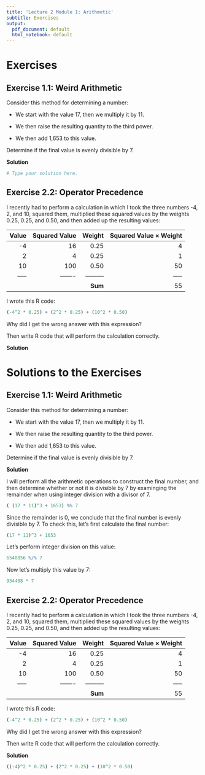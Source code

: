 ```yaml
---
title: 'Lecture 2 Module 1: Arithmetic'
subtitle: Exercises
output:
  pdf_document: default
  html_notebook: default
---
```




# Exercises


## Exercise 1.1: Weird Arithmetic

Consider this method for determining a number:

* We start with the value 17, then we multiply it by 11.

* We then raise the resulting quantity to the third power.

* We then add 1,653 to this value.

Determine if the final value is evenly divisible by 7.

**Solution**

```r
# Type your solution here.
```




## Exercise 2.2: Operator Precedence

I recently had to perform a calculation in which I took the three numbers -4, 2, and 10, squared them, multiplied these squared values by the weights 0.25, 0.25, and 0.50, and then added up the resulting values:

| Value |Squared Value | Weight | Squared Value $\times$ Weight |
|----:|------:|--------:|----:|
|  -4 |   16  |   0.25  |  4  |
|   2 |    4  |   0.25  |  1  |
|  10 |  100  |   0.50  | 50  |
|-----|-------|---------|-----|
|     |       | **Sum** |  55 |

I wrote this R code:
```r
(-4^2 * 0.25) + (2^2 * 0.25) + (10^2 * 0.50)
```
Why did I get the wrong answer with this expression? 

Then write R code that will perform the calculation correctly.

**Solution**




# Solutions to the Exercises

## Exercise 1.1: Weird Arithmetic

Consider this method for determining a number:

* We start with the value 17, then we multiply it by 11.

* We then raise the resulting quantity to the third power.

* We then add 1,653 to this value.

Determine if the final value is evenly divisible by 7.

**Solution**

I will perform all the arithmetic operations to construct the final number, and then determine whether or not it is divisible by 7 by examinging the remainder when using integer division with a divisor of 7.
```r
( (17 * 11)^3 + 1653) %% 7
```

Since the remainder is 0, we conclude that the final number is evenly divisible by 7. To check this, let's first calculate the final number:
```r
(17 * 11)^3 + 1653
```

Let's perform integer division on this value:
```r
6540856 %/% 7
```

Now let's multiply this value by 7:
```r
934408 * 7
```



## Exercise 2.2: Operator Precedence

I recently had to perform a calculation in which I took the three numbers -4, 2, and 10, squared them, multiplied these squared values by the weights 0.25, 0.25, and 0.50, and then added up the resulting values:

| Value |Squared Value | Weight | Squared Value $\times$ Weight |
|----:|------:|--------:|----:|
|  -4 |   16  |   0.25  |  4  |
|   2 |    4  |   0.25  |  1  |
|  10 |  100  |   0.50  | 50  |
|-----|-------|---------|-----|
|     |       | **Sum** |  55 |

I wrote this R code:
```r
(-4^2 * 0.25) + (2^2 * 0.25) + (10^2 * 0.50)
```
Why did I get the wrong answer with this expression? 

Then write R code that will perform the calculation correctly.

**Solution**

```r
((-4)^2 * 0.25) + (2^2 * 0.25) + (10^2 * 0.50)
```































































